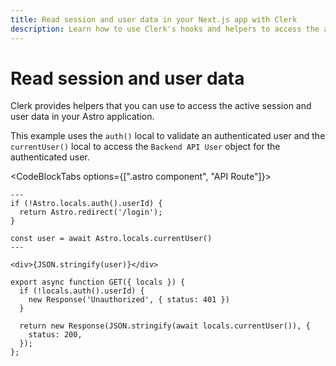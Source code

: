 ```yaml
---
title: Read session and user data in your Next.js app with Clerk
description: Learn how to use Clerk's hooks and helpers to access the active session and user data in your Astro application.
---
```


# Read session and user data

Clerk provides helpers that you can use to access the active session and user data in your Astro application.

This example uses the `auth()` local to validate an authenticated user and the  `currentUser()` local to access the `Backend API User` object for the authenticated user.

<CodeBlockTabs options={[".astro component", "API Route"]}>

```astro filename="src/pages/me.astro"
---
if (!Astro.locals.auth().userId) {
  return Astro.redirect('/login');
}

const user = await Astro.locals.currentUser()
---

<div>{JSON.stringify(user)}</div>
```

```tsx filename="src/api/me.ts"
export async function GET({ locals }) {
  if (!locals.auth().userId) {
    new Response('Unauthorized', { status: 401 })
  }

  return new Response(JSON.stringify(await locals.currentUser()), {
    status: 200,
  });
};
```
</CodeBlockTabs>
